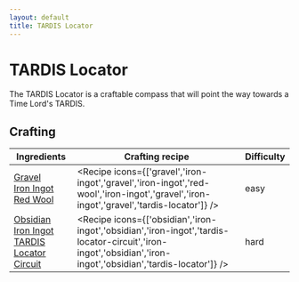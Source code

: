 ```yaml
---
layout: default
title: TARDIS Locator
---
```



TARDIS Locator
===================

The TARDIS Locator is a craftable compass that will point the way towards a Time Lord's TARDIS.

## Crafting

| Ingredients | Crafting recipe | Difficulty |
| ----------- | --------------- | ------------- |
| [Gravel](https://minecraft.wiki/w/Gravel)<br/>[Iron Ingot](https://minecraft.wiki/w/Iron_Ingot)<br/>[Red Wool](https://minecraft.wiki/w/Red_Wool) | <Recipe icons={['gravel','iron-ingot','gravel','iron-ingot','red-wool','iron-ingot','gravel','iron-ingot','gravel','tardis-locator']} /> | easy |
| [Obsidian](https://minecraft.wiki/w/Obsidian)<br/>[Iron Ingot](https://minecraft.wiki/w/Iron_Ingot)<br/>[TARDIS Locator Circuit](/recipes/item-circuits/tardis-locator-circuit) | <Recipe icons={['obsidian','iron-ingot','obsidian','iron-ingot','tardis-locator-circuit','iron-ingot','obsidian','iron-ingot','obsidian','tardis-locator']} /> | hard |
